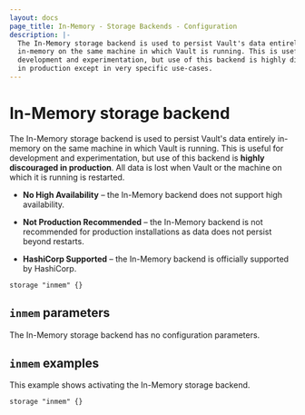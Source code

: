 ```yaml
---
layout: docs
page_title: In-Memory - Storage Backends - Configuration
description: |-
  The In-Memory storage backend is used to persist Vault's data entirely
  in-memory on the same machine in which Vault is running. This is useful for
  development and experimentation, but use of this backend is highly discouraged
  in production except in very specific use-cases.
---
```


# In-Memory storage backend

The In-Memory storage backend is used to persist Vault's data entirely in-memory
on the same machine in which Vault is running. This is useful for development
and experimentation, but use of this backend is **highly discouraged in
production**. All data is lost when Vault or the machine on which it is running
is restarted.

- **No High Availability** – the In-Memory backend does not support high
  availability.

- **Not Production Recommended** – the In-Memory backend is not recommended for
  production installations as data does not persist beyond restarts.

- **HashiCorp Supported** – the In-Memory backend is officially supported by
  HashiCorp.

```hcl
storage "inmem" {}
```

## `inmem` parameters

The In-Memory storage backend has no configuration parameters.

## `inmem` examples

This example shows activating the In-Memory storage backend.

```hcl
storage "inmem" {}
```
